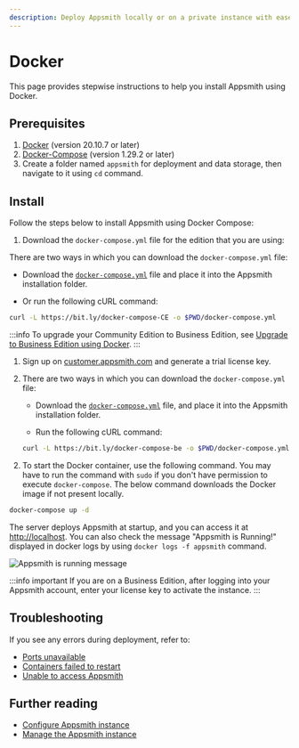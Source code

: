 ```yaml
---
description: Deploy Appsmith locally or on a private instance with ease using Docker Compose. Follow these simple steps to set up Appsmith on your Docker Compose platform.
---
```


# Docker

This page provides stepwise instructions to help you install Appsmith using Docker.

<VideoEmbed host="youtube" videoId="Tde7GqE6FQQ" title="How to install Appsmith using Docker" 
caption="How to install Appsmith using Docker"/> 

## Prerequisites

1. [Docker](https://docs.docker.com/get-docker/) (version 20.10.7 or later)
2. [Docker-Compose](https://docs.docker.com/compose/install/) (version 1.29.2 or later)
3. Create a folder named `appsmith` for deployment and data storage, then navigate to it using `cd` command.

## Install

Follow the steps below to install Appsmith using Docker Compose:

1. Download the `docker-compose.yml` file for the edition that you are using:

<Tabs groupId="editions" >
<TabItem label="Community Edition" value="community">

There are two ways in which you can download the `docker-compose.yml` file:
   
* Download the [`docker-compose.yml`](https://bit.ly/docker-compose-CE) file and place it into the Appsmith installation folder. 

* Or run the following cURL command:

```bash
curl -L https://bit.ly/docker-compose-CE -o $PWD/docker-compose.yml
```

</TabItem>
<TabItem label="Business Edition" value="business">

:::info
To upgrade your Community Edition to Business Edition, see [Upgrade to Business Edition using Docker](/getting-started/setup/upgrade-to-business-edition/docker).
:::

1. Sign up on [customer.appsmith.com](https://customer.appsmith.com) and generate a trial license key.

2. There are two ways in which you can download the `docker-compose.yml` file:
   * Download the [`docker-compose.yml`](https://bit.ly/docker-compose-be) file, and place it into the Appsmith installation folder. 
   
   * Run the following cURL command:

   ```bash
   curl -L https://bit.ly/docker-compose-be -o $PWD/docker-compose.yml
   ```

</TabItem>
</Tabs>

2. To start the Docker container, use the following command. You may have to run the command with `sudo` if you don't have permission to execute `docker-compose`. The below command downloads the Docker image if not present locally.

```bash
docker-compose up -d
```

The server deploys Appsmith at startup, and you can access it at [http://localhost](http://localhost). You can also check the message "Appsmith is Running!" displayed in docker logs by using `docker logs -f appsmith` command.

![Appsmith is running message](/img/InstallationGuides__Docker__AppsmithRunningMessage.png)

:::info important
If you are on a Business Edition, after logging into your Appsmith account, enter your license key to activate the instance.
:::

## Troubleshooting

If you see any errors during deployment, refer to:
* [Ports unavailable](/help-and-support/troubleshooting-guide/deployment-errors#ports-unavailable)
* [Containers failed to restart](/help-and-support/troubleshooting-guide/deployment-errors#containers-failed-to-start)
* [Unable to access Appsmith](/help-and-support/troubleshooting-guide/deployment-errors#unable-to-access-appsmith) 

## Further reading

* [Configure Appsmith instance](/getting-started/setup/instance-configuration#configure-docker-installations)
* [Manage the Appsmith instance](/getting-started/setup/instance-management/)
